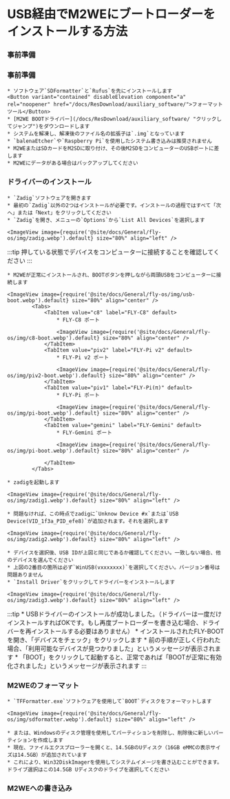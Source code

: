 
# USB経由でM2WEにブートローダーをインストールする方法

### 事前準備

### 事前準備

    * ソフトウェア`SDFormatter`と`Rufus`を先にインストールします
    <Button variant="contained" disableElevation component="a" rel="noopener" href="/docs/ResDownload/auxiliary_software/">フォーマットツール</Button>
    * [M2WE BOOTドライバー](/docs/ResDownload/auxiliary_software/ "クリックしてジャンプ")をダウンロードします
    * システムを解凍し、解凍後のファイル名の拡張子は`.img`となっています
    * `balenaEtcher`や`Raspberry Pi`を使用したシステム書き込みは推奨されません
    * M2WEまたはSDカードをM2SDに取り付け、その後M2SDをコンピューターのUSBポートに差します
    * M2WEにデータがある場合はバックアップしてください


### ドライバーのインストール

    * `Zadig`ソフトウェアを開きます
    * 最初の`Zadig`以外の2つはインストールが必要です。インストールの過程ではすべて「次へ」または「Next」をクリックしてください
    * `Zadig`を開き、メニューの`Options`から`List All Devices`を選択します

    <ImageView image={require('@site/docs/General/fly-os/img/zadig.webp').default} size="80%" align="left" />

:::tip
押している状態でデバイスをコンピューターに接続することを確認してください
:::

    * M2WEが正常にインストールされ、BOOTボタンを押しながら両頭USBをコンピューターに接続します

    <ImageView image={require('@site/docs/General/fly-os/img/usb-boot.webp').default} size="80%" align="center" />
            <Tabs>
                <TabItem value="c8" label="FLY-C8" default>
                    * FLY-C8 ポート

                    <ImageView image={require('@site/docs/General/fly-os/img/c8-boot.webp').default} size="80%" align="center" />
                </TabItem>
                <TabItem value="piv2" label="FLY-Pi v2" default>
                    * FLY-Pi v2 ポート

                    <ImageView image={require('@site/docs/General/fly-os/img/piv2-boot.webp').default} size="80%" align="center" />
                </TabItem>
                <TabItem value="piv1" label="FLY-Pi(π)" default>
                    * FLY-Pi ポート

                    <ImageView image={require('@site/docs/General/fly-os/img/pi-boot.webp').default} size="80%" align="center" />
                </TabItem>
                <TabItem value="gemini" label="FLY-Gemini" default>
                    * FLY-Gemini ポート

                    <ImageView image={require('@site/docs/General/fly-os/img/pi-boot.webp').default} size="80%" align="center" />

                </TabItem>
            </Tabs>

    * zadigを起動します

    <ImageView image={require('@site/docs/General/fly-os/img/zadig1.webp').default} size="80%" align="left" />

    * 問題なければ、この時点でzadigに`Unknow Device #x`または`USB Device(VID_1f3a_PID_efe8)`が追加されます。それを選択します

    <ImageView image={require('@site/docs/General/fly-os/img/zadig2.webp').default} size="80%" align="left" />

    * デバイスを選択後、USB IDが上図と同じであるか確認してください。一致しない場合、他のデバイスを選んでください
    * 上図の2番目の箇所は必ず`WinUSB(vxxxxxxx)`を選択してください。バージョン番号は問題ありません
    * `Install Driver`をクリックしてドライバーをインストールします

    <ImageView image={require('@site/docs/General/fly-os/img/zadig3.webp').default} size="80%" align="left" />
:::tip
    * USBドライバーのインストールが成功しました。（ドライバーは一度だけインストールすればOKです。もし再度ブートローダーを書き込む場合、ドライバーを再インストールする必要はありません）
    * インストールされたFLY-BOOTを開き、「デバイスをチェック」をクリックします
    * 前の手順が正しく行われた場合、「利用可能なデバイスが見つかりました」というメッセージが表示されます
    * 「BOOT」をクリックして起動すると、正常であれば「BOOTが正常に有効化されました」というメッセージが表示されます
:::
### M2WEのフォーマット

    * `TFFormatter.exe`ソフトウェアを使用して`BOOT`ディスクをフォーマットします

    <ImageView image={require('@site/docs/General/fly-os/img/sdformatter.webp').default} size="80%" align="left" />

    * または、Windowsのディスク管理を使用してパーティションを削除し、削除後に新しいパーティションを作成します
    * 現在、ファイルエクスプローラーを開くと、14.5GBのUディスク（16GB eMMCの表示サイズは14.5GB）が追加されています
    * これにより、Win32DiskImagerを使用してシステムイメージを書き込むことができます。ドライブ選択はこの14.5GB Uディスクのドライブを選択してください



### M2WEへの書き込み

<FALSH />
